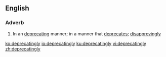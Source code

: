 ==English==

===Adverb===
{{en-adv}}
# In an [[deprecating]] manner; in a manner that [[deprecate]]s; [[disapprovingly]]

[[ko:deprecatingly]]
[[io:deprecatingly]]
[[ku:deprecatingly]]
[[vi:deprecatingly]]
[[zh:deprecatingly]]